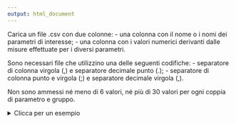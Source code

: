 ```yaml
---
output: html_document
---
```


Carica un file .csv con due colonne:
  - una colonna con il nome o i nomi dei parametri di interesse;
  - una colonna con i valori numerici derivanti dalle misure effettuate per i diversi parametri.
  
Sono necessari file che utilizzino una delle seguenti codifiche:
  - separatore di colonna virgola (,) e separatore decimale punto (.);
  - separatore di colonna punto e virgola (;) e separatore decimale virgola (,).
  
Non sono ammessi né meno di 6 valori, né più di 30 valori per ogni coppia di parametro e gruppo. 
  



<details>
<summary> Clicca per un esempio </summary>

<style>

    .basic-styling table,
    .basic-styling td,
    .basic-styling th {
    padding:10px;
    }
    
</style>

<div class="basic-styling">
<div></div>
<div class="table-caption">
  <span class="table-number"></span>
</div>

| Parametro     | , | Concentrazione  |
|:--------------|:-:|----------------:|
| Cu            | , | 15.1            |
| Cu            | , | 15.8            |
| Cu            | , | 15.6            |
| Cu            | , | 16.1            |
| Cu            | , | 15.2            |
| Cu            | , | 15.9            |
| Cu            | , | 18.0            |
| Cu            | , | 17.8            |
| Cu            | , | 17.6            |
| Cu            | , | 18.5            |
| Cu            | , | 18.4            |
| Cu            | , | 18.3            |
| Zn            | , | 200.1           |
| Zn            | , | 225.4           |
| Zn            | , | 231.1           |
| Zn            | , | 198.6           |
| Zn            | , | 205.6           |
| Zn            | , | 215.9           |
| Zn            | , | 150.5           |
| Zn            | , | 148.2           |
| Zn            | , | 152.6           |
| Zn            | , | 160.0           |
| Zn            | , | 158.4           |
| Zn            | , | 157.9           |

</div>
</details>


